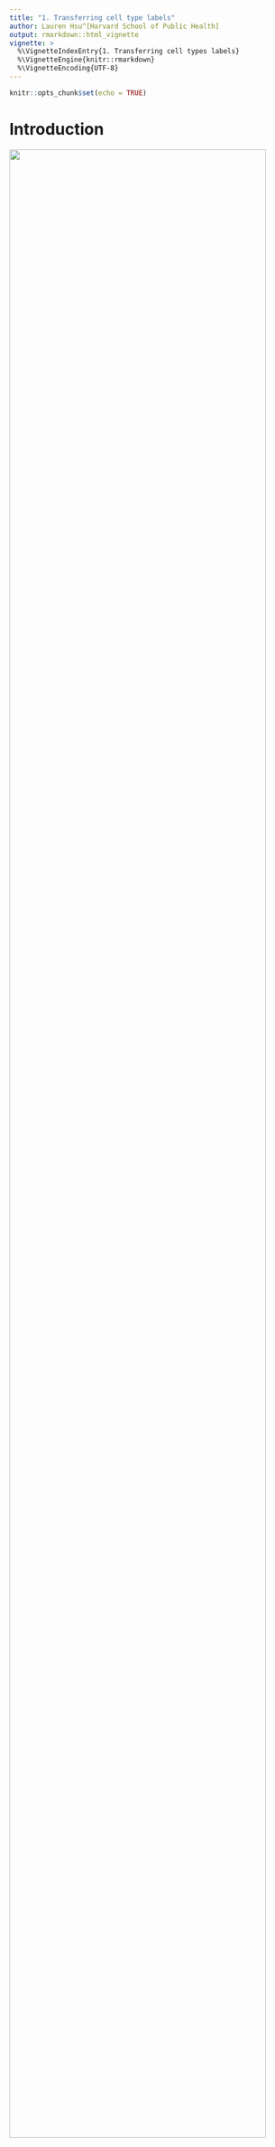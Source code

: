 ```yaml
---
title: "1. Transferring cell type labels"
author: Lauren Hsu^[Harvard School of Public Health]
output: rmarkdown::html_vignette
vignette: >
  %\VignetteIndexEntry{1. Transferring cell types labels}
  %\VignetteEngine{knitr::rmarkdown}
  %\VignetteEncoding{UTF-8}
---
```


```r
knitr::opts_chunk$set(echo = TRUE)
```

# Introduction

![](imgs/rf/data_challenge.png){ width=95% }

Visit the [BIRSBiointegration Hackathon page](https://github.com/BIRSBiointegration/Hackathon) to read more about these datasets.

The MIBI-TOF dataset came annotated with cell type classifications, while the cyTOF datasets did not include them. As shown in the Venn diagram above, there is some overlap in markers measured across datasets, but still limited intersection. 

The mibi-tof dataset comprised a single panel of 36 proteins.

The cytof datasets included data from two different panels, totalling 73 proteins. See the hackathon page linked above for a detailed description of the datasets.

In this vignette we examine the robustness of predictions between datasets, given limited overlap in shared markers.

![](imgs/rf/prediction_strength.png){ width=95% }

In total, we built three sets of random forest models:

0. Trained on *mibi data* using all the features captured in the mibi dataset, used to demonstrate the that within mibi alone, cell types can be predicted. We also expect this model to provide an estimate on the upper bound of how well we could expect cross-dataset models to perform.
1. Trained on *mibi data* using the intersecting features between mibi and the respective cytof dataset, with the *"ground truth" labels*, used to predict cell types in the cytof dataset (no labels given). 
![](imgs/rf/model1.png){ width=20% }
2. Trained on the *cytof data* using the same set of features as model 1, with the *predicted labels* generated from the first model, treating them as "ground truth" for the purposes of model building.
![](imgs/rf/model2.png){ width=20% }


We then use the second model to predict labels for the mibi dataset (dotted arrow in the schematic diagram). These predictions, when compared with the actual labels, provide a view into the robustness of shared structure in the data with respect to the defined groups.

![](imgs/rf/recoverlabels.png){ width=40% }

# Set-up

```r
library(corral)
library(SingleCellExperiment)
library(ggplot2)
library(reshape2)
library(scater)
library(ggthemes)
library(pals)
library(caret)
library(randomForest)
```

Make sure that you download the hackathon data files and add them to the `data` folder.

Download data here: https://drive.google.com/open?id=1Qb6VgVkWfy2x5Dr7kzqMAfzOLas1G6v-

Read more about the datasets and the challenge: https://github.com/BIRSBiointegration/Hackathon/tree/master/sc-targeted-proteomics

```r
load('../data/mibiSCE.rda')
load('../data/masstagSCE.rda')
```

Some of the protein names don't match exactly between the two batches. To correct this, we will re-map them. We also normalize the expression values between 0 and 1 to correct differences in scale between the datasets.

```r
datnames <- c('mibi','livecells','tcell','cd45','myeloid','epith')

map_from <- c('HLADR', 'FOXP3', 'HLA-DR','CD279 (PD_1)', 'CD274 (PD_L1)', 'CD8a','PD-L1')
map_to <- c('HLA_DR', 'FoxP3', 'HLA_DR', 'PD1', 'PD_L1', 'CD8','PD_L1')

for(dn in datnames){
  objn <- paste0(dn,'.sce')
  sce <- eval(as.name(objn))
  mat <- t(apply(assay(sce), FUN = norm01, MARGIN = 1))
  assay(sce) <- mat
  inds_map <- which(map_from %in% rownames(sce))
  rownames(sce) <- plyr::mapvalues(x = rownames(sce),from = map_from[inds_map], to = map_to[inds_map])
  assign(objn, sce)
}

consolidated <- colData(mibi.sce)$tumor_group
consolidated[which(consolidated == "Immune")] <- colData(mibi.sce)$immune_group[which(consolidated == "Immune")]
colData(mibi.sce)$consolidated <- consolidated

```


# 0. RF model trained on mibi data

## Setting up data for random forest

```r
xprmat <- t(assay(mibi.sce)[which(rowData(mibi.sce)$is_protein == 1),])
colnames(xprmat) <- rownames(mibi.sce)[which(rowData(mibi.sce)$is_protein == 1)]

mibi_full <- cbind(colData(mibi.sce)[,c('SampleID','cellLabelInImage','tumor_group','immune_group')],
                   consolidated,
                   xprmat)[which(mibi.sce$SampleID < 41),]

mibi_dat <- mibi_full[,5:43]
mibi_dat$consolidated <- as.factor(mibi_dat$consolidated)
```

picking train/test inds
```r
set.seed(2020)

frac <- .8
train_inds <- sample(1:nrow(mibi_full), round(frac * nrow(mibi_full)), replace = FALSE)
test_inds <- setdiff(1:nrow(mibi_full), train_inds)
```


## Building basic model

including all features
```r
set.seed(1234)

rf_mod <- randomForest::randomForest(consolidated ~ ., 
                data = mibi_dat[train_inds,], 
                ntree = 100, 
                importance = TRUE)

varImpPlot(rf_mod)

rf_imp <- randomForest::importance(rf_mod)
rf_imp <- data.frame(Variables = rownames(rf_imp), rf_imp)

ggplot(rf_imp, aes(x = reorder(Variables, MeanDecreaseGini), 
    y = MeanDecreaseGini)) +
  geom_bar(stat='identity', colour = 'black') +
  labs(x = 'Variables', title = 'Relative Variable Importance') +
  coord_flip()
```

predictions on holdout

```r
# predict the outcome on test set
basic_rf_pred <- predict(rf_mod, mibi_dat[test_inds,])

# compare predicted outcome and true outcome
basic_rf_cm <- confusionMatrix(basic_rf_pred, as.factor(mibi_dat$consolidated[test_inds]))

rf_cm_pct <- sweep(basic_rf_cm$table,MARGIN = 1, STATS = rowSums(basic_rf_cm$table),FUN = '/')

gg <- ggplot(melt(rf_cm_pct), aes(Prediction, Reference, fill = value)) + 
    theme(axis.text.x = element_text(angle = 90, hjust = 1)) + 
    geom_tile() #+ scale_fill_viridis_b()
gg

# setting correct predictions to 0 to increase contrast
rf_cm_pct_contrast <- rf_cm_pct
diag(rf_cm_pct_contrast) <- 0 
gg <- ggplot(melt(rf_cm_pct_contrast), aes(Prediction, Reference, fill = value)) + 
    theme(axis.text.x = element_text(angle = 90, hjust = 1)) + 
    geom_tile() #+ scale_fill_viridis_b()
gg

ggplot(melt(rf_cm_pct_contrast), aes(x = value, y = Reference, fill = Prediction)) + 
  geom_bar(position = 'fill', stat = 'identity') +
  ggtitle('Distribution of incorrect predictions', subtitle = 'correct predictions are removed\nvalue is in percentage within each cell type')

ggplot(melt(rf_cm_pct_contrast), aes(x = value, y = Reference, fill = Prediction)) + 
  geom_bar(position = 'stack', stat = 'identity') +
  ggtitle('Distribution of incorrect predictions', subtitle = 'correct predictions are removed\nvalue is in percentage within each cell type')

rf_cm_contrast <- basic_rf_cm$table
diag(rf_cm_contrast) <- 0

ggplot(melt(rf_cm_contrast), aes(x = value, y = Reference, fill = Prediction)) + 
  geom_bar(position = 'stack', stat = 'identity') +
  ggtitle('Distribution of incorrect predictions', subtitle = 'correct predictions are removed\nvalue is in number of cells')

ggplot(melt(rf_cm_contrast/sum(rf_cm_contrast)), aes(x = value, y = Reference, fill = Prediction)) + 
  geom_bar(position = 'stack', stat = 'identity') +
  ggtitle('Distribution of incorrect predictions', subtitle = 'correct predictions are removed\nvalue is in percent across all errors\n(basically another way of looking at confusion matrix)')

rf_cm_withcorrect <- basic_rf_cm$table
diag(rf_cm_withcorrect) <- 0
rf_cm_withcorrect <- data.frame(cbind(diag(basic_rf_cm$table),rf_cm_withcorrect))

ggplot(melt(data.frame(celltype = rownames(rf_cm_withcorrect),rf_cm_withcorrect), id.vars = c('celltype')),
  aes(x = value, y = celltype, fill = variable)) + 
  geom_bar(position = 'stack', stat = 'identity') +
  ggtitle('Distribution of all predictions', subtitle = 'correct predictions are reclassified as V1\n(basically another way of looking at confusion matrix)')
```


```r
tokeep <- c('Precision','Recall','Balanced Accuracy')

ggplot(melt(data.frame(class = rownames(basic_rf_cm$byClass),basic_rf_cm$byClass[,tokeep]), id.vars = c('class')), 
       aes(value, class, fill = variable)) + 
  geom_bar(stat = 'identity', position = position_dodge()) +
  ggtitle('Random forest on mibi prediction results on test')
```

# 1. RF model trained on mibi data

![](imgs/rf/model1.png){ width=80% }

## Setting up data for random forest

```r
tum_mibi_full <- mibi_full

imm_mibi_full <- mibi_full

tum_int_genes <- intersect(colnames(tum_mibi_full), rownames(livecells.sce))

imm_int_genes <- intersect(colnames(imm_mibi_full), rownames(tcell.sce))

to_keep <- c('SampleID','cellLabelInImage','tumor_group','immune_group','consolidated')

# tumor panel
tum_mibi_full <- tum_mibi_full[,c(to_keep,tum_int_genes)]
tum_mibi_dat <- tum_mibi_full[,c('consolidated',tum_int_genes)]

# immune panel
imm_mibi_full <- imm_mibi_full[,c(to_keep,imm_int_genes)]
imm_mibi_dat <- imm_mibi_full[,c('consolidated',imm_int_genes)]
```

picking train/test inds
```r
set.seed(2020)

frac <- .8
train_inds <- sample(1:nrow(mibi_full), round(frac * nrow(mibi_full)), replace = FALSE)
test_inds <- setdiff(1:nrow(mibi_full), train_inds)
```


## Building basic model

including all features
```r
set.seed(1234)

tum_rf_mod <- randomForest::randomForest(as.factor(consolidated) ~ ., 
                data = tum_mibi_dat[train_inds,], 
                ntree = 100, 
                importance = TRUE)

varImpPlot(tum_rf_mod)

tum_rf_imp <- randomForest::importance(tum_rf_mod)
tum_rf_imp <- data.frame(Variables = rownames(tum_rf_imp), tum_rf_imp)

ggplot(tum_rf_imp, aes(x = reorder(Variables, MeanDecreaseGini), 
    y = MeanDecreaseGini)) +
  geom_bar(stat='identity', colour = 'black') +
  labs(x = 'Variables', title = 'Relative Variable Importance: tumor panel RF') +
  coord_flip()

imm_rf_mod <- randomForest::randomForest(as.factor(consolidated) ~ ., 
                data = imm_mibi_dat[train_inds,], 
                ntree = 100, 
                importance = TRUE)

varImpPlot(imm_rf_mod)

imm_rf_imp <- randomForest::importance(imm_rf_mod)
imm_rf_imp <- data.frame(Variables = rownames(imm_rf_imp), imm_rf_imp)

ggplot(imm_rf_imp, aes(x = reorder(Variables, MeanDecreaseGini), 
    y = MeanDecreaseGini)) +
  geom_bar(stat='identity', colour = 'black') +
  labs(x = 'Variables', title = 'Relative Variable Importance: Immune panel RF') +
  coord_flip()
```

predictions on holdout: tumor
```r
tum_rf_pred <- predict(tum_rf_mod, tum_mibi_dat[test_inds,])

tum_rf_cm <- confusionMatrix(tum_rf_pred, as.factor(tum_mibi_dat$consolidated[test_inds]))

tum_rf_cm_pct <- sweep(tum_rf_cm$table,MARGIN = 1,STATS = rowSums(tum_rf_cm$table),FUN = '/')

gg <- ggplot(melt(tum_rf_cm_pct), aes(Prediction, Reference, fill = value)) + 
    theme(axis.text.x = element_text(angle = 90, hjust = 1)) + 
    geom_tile() + ggtitle('Tumor panel RF model:', subtitle = 'mibi on test') #+ scale_fill_viridis_b()
gg

# setting correct predictions to 0 to increase contrast
rf_cm_pct_contrast <- rf_cm_pct
diag(rf_cm_pct_contrast) <- 0 
gg <- ggplot(melt(rf_cm_pct_contrast), aes(Prediction, Reference, fill = value)) + 
    theme(axis.text.x = element_text(angle = 90, hjust = 1)) + 
    geom_tile() #+ scale_fill_viridis_b()
gg

ggplot(melt(rf_cm_pct_contrast), aes(x = value, y = Reference, fill = Prediction)) + 
  geom_bar(position = 'fill', stat = 'identity') +
  ggtitle('Distribution of incorrect predictions: tumor', subtitle = 'correct predictions are removed\nvalue is in percentage within each cell type')

ggplot(melt(rf_cm_pct_contrast), aes(x = value, y = Reference, fill = Prediction)) + 
  geom_bar(position = 'stack', stat = 'identity') +
  ggtitle('Distribution of incorrect predictions: tumor', subtitle = 'correct predictions are removed\nvalue is in percentage within each cell type')

rf_cm_contrast <- tum_rf_cm$table
diag(rf_cm_contrast) <- 0

ggplot(melt(rf_cm_contrast), aes(x = value, y = Reference, fill = Prediction)) + 
  geom_bar(position = 'stack', stat = 'identity') +
  ggtitle('Distribution of incorrect predictions: tumor', subtitle = 'correct predictions are removed\nvalue is in number of cells')

ggplot(melt(rf_cm_contrast/sum(rf_cm_contrast)), aes(x = value, y = Reference, fill = Prediction)) + 
  geom_bar(position = 'stack', stat = 'identity') +
  ggtitle('Distribution of incorrect predictions: tumor', subtitle = 'correct predictions are removed\nvalue is in percent across all errors\n(basically another way of looking at confusion matrix)')

rf_cm_withcorrect <- tum_rf_cm$table
diag(rf_cm_withcorrect) <- 0
rf_cm_withcorrect <- data.frame(cbind(diag(tum_rf_cm$table),rf_cm_withcorrect))

ggplot(melt(data.frame(celltype = rownames(rf_cm_withcorrect),rf_cm_withcorrect), id.vars = c('celltype')),
  aes(x = value, y = celltype, fill = variable)) + 
  geom_bar(position = 'stack', stat = 'identity') +
  ggtitle('Distribution of all predictions: tumor', subtitle = 'correct predictions are reclassified as V1\n(basically another way of looking at confusion matrix)')

tokeep <- c('Precision','Recall','Balanced Accuracy')

ggplot(melt(data.frame(class = rownames(tum_rf_cm$byClass),tum_rf_cm$byClass[,tokeep]), id.vars = c('class')), 
       aes(value, class, fill = variable)) + 
  geom_bar(stat = 'identity', position = position_dodge()) +
  ggtitle('Random forest on mibi prediction', subtitle = "Results on test: tumor panel")

```

predictions on holdout: immune
```r
imm_rf_pred <- predict(imm_rf_mod, imm_mibi_dat[test_inds,])

imm_rf_cm <- confusionMatrix(imm_rf_pred, as.factor(imm_mibi_dat$consolidated[test_inds]))

imm_rf_cm_pct <- sweep(imm_rf_cm$table,MARGIN = 1,STATS = rowSums(imm_rf_cm$table),FUN = '/')

gg <- ggplot(melt(imm_rf_cm_pct), aes(Prediction, Reference, fill = value)) + 
    theme(axis.text.x = element_text(angle = 90, hjust = 1)) + 
    geom_tile() + ggtitle('Immune panel RF model:', subtitle = 'mibi on test') #+ scale_fill_viridis_b()
gg

# setting correct predictions to 0 to increase contrast
rf_cm_pct_contrast <- rf_cm_pct
diag(rf_cm_pct_contrast) <- 0 
gg <- ggplot(melt(rf_cm_pct_contrast), aes(Prediction, Reference, fill = value)) + 
    theme(axis.text.x = element_text(angle = 90, hjust = 1)) + 
    geom_tile() #+ scale_fill_viridis_b()
gg

ggplot(melt(rf_cm_pct_contrast), aes(x = value, y = Reference, fill = Prediction)) + 
  geom_bar(position = 'fill', stat = 'identity') +
  ggtitle('Distribution of incorrect predictions: immune', subtitle = 'correct predictions are removed\nvalue is in percentage within each cell type')

ggplot(melt(rf_cm_pct_contrast), aes(x = value, y = Reference, fill = Prediction)) + 
  geom_bar(position = 'stack', stat = 'identity') +
  ggtitle('Distribution of incorrect predictions: immune', subtitle = 'correct predictions are removed\nvalue is in percentage within each cell type')

rf_cm_contrast <- imm_rf_cm$table
diag(rf_cm_contrast) <- 0

ggplot(melt(rf_cm_contrast), aes(x = value, y = Reference, fill = Prediction)) + 
  geom_bar(position = 'stack', stat = 'identity') +
  ggtitle('Distribution of incorrect predictions: immune', subtitle = 'correct predictions are removed\nvalue is in number of cells')

ggplot(melt(rf_cm_contrast/sum(rf_cm_contrast)), aes(x = value, y = Reference, fill = Prediction)) + 
  geom_bar(position = 'stack', stat = 'identity') +
  ggtitle('Distribution of incorrect predictions: immune', subtitle = 'correct predictions are removed\nvalue is in percent across all errors\n(basically another way of looking at confusion matrix)')

rf_cm_withcorrect <- imm_rf_cm$table
diag(rf_cm_withcorrect) <- 0
rf_cm_withcorrect <- data.frame(cbind(diag(imm_rf_cm$table),rf_cm_withcorrect))

ggplot(melt(data.frame(celltype = rownames(rf_cm_withcorrect),rf_cm_withcorrect), id.vars = c('celltype')),
  aes(x = value, y = celltype, fill = variable)) + 
  geom_bar(position = 'stack', stat = 'identity') +
  ggtitle('Distribution of all predictions: immune', subtitle = 'correct predictions are reclassified as V1\n(basically another way of looking at confusion matrix)')

tokeep <- c('Sensitivity', 'Specificity','Precision','Recall','Balanced Accuracy')

ggplot(melt(data.frame(class = rownames(imm_rf_cm$byClass),imm_rf_cm$byClass[,tokeep]), id.vars = c('class')), 
       aes(value, class, fill = variable)) + 
  geom_bar(stat = 'identity', position = position_dodge()) +
  ggtitle('Random forest on mibi prediction', subtitle = "Results on test: immune panel")

```

## Predictions on cytof

```r
# TUMOR

library(ComplexHeatmap)

livecells_rf_pred <- predict(tum_rf_mod, t(assay(livecells.sce)[tum_int_genes,]))
table(livecells_rf_pred)

livecells_ct_expr_rf <- find_ct_expr(assay(livecells.sce), livecells_rf_pred)
Heatmap(livecells_ct_expr_rf, name = paste0('livecells','_cytof\navg expr by mibi proj celltypes'),
     clustering_distance_rows = 'spearman', clustering_method_rows = 'average',
     clustering_distance_columns = 'spearman', clustering_method_columns = 'average')

epith_rf_pred <- predict(tum_rf_mod, t(assay(epith.sce)[tum_int_genes,]))
table(epith_rf_pred)

epith_ct_expr_rf <- find_ct_expr(assay(epith.sce), epith_rf_pred)
show(Heatmap(epith_ct_expr_rf, name = paste0('epith','_cytof\navg expr by mibi proj celltypes'),
     clustering_distance_rows = 'spearman', clustering_method_rows = 'average',
     clustering_distance_columns = 'spearman', clustering_method_columns = 'average'))

# IMMUNE

# recoding to accommodate rf

imm_scelist <- list(tcell = tcell.sce, 
                    cd45 = cd45.sce, 
                    myeloid = myeloid.sce,
                    mibi = mibi.sce)

imm_ct_expr_rf <- list()
imm_preds <- list()

for (imm in names(imm_scelist)){
  rf_pred <- predict(imm_rf_mod, t(assay(imm_scelist[[imm]])[imm_int_genes,]))
  table(rf_pred)
  imm_preds[[imm]] <- rf_pred
  
  imm_ct_expr_rf[[imm]] <- find_ct_expr(assay(imm_scelist[[imm]]), rf_pred)
  show(Heatmap(imm_ct_expr_rf[[imm]], name = paste0(imm,'_cytof\navg expr by mibi proj celltypes'),
     clustering_distance_rows = 'spearman', clustering_method_rows = 'average',
     clustering_distance_columns = 'spearman', clustering_method_columns = 'average'))
}

```


# 2. RF model trained on cytof (using predicted labels)

![](imgs/rf/model2.png){ width=80% }

To validate the cytof predictions, building models to try to recover mibi cell types

## livecells model [tumor panel]

```r
set.seed(94010)

livecells_rf_dat <- cbind(livecells_rf_pred, data.frame(t(assay(livecells.sce)[tum_int_genes,])))
livecells_rf_mod <- randomForest::randomForest(droplevels(livecells_rf_pred) ~ ., 
                data = livecells_rf_dat, 
                ntree = 100, 
                importance = TRUE)

mibi_lc_rf_pred <- predict(livecells_rf_mod, tum_mibi_full[,tum_int_genes])
table(mibi_lc_rf_pred)
```


## Recovering mibi tumor cell types: performance

```r
correct <- as.factor(tum_mibi_dat$consolidated)
predictions <- factor(mibi_lc_rf_pred, levels(correct)) #EDIT ME
tum_or_im <- 'Tumor'# EDIT ME


rf_cm <- confusionMatrix(predictions, correct)
rf_cm

rf_cm_pct <- sweep(rf_cm$table,MARGIN = 1,STATS = rowSums(rf_cm$table),FUN = '/')
rf_cm_pct

gg <- ggplot(melt(rf_cm_pct), aes(Prediction, Reference, fill = value)) + 
    theme(axis.text.x = element_text(angle = 90, hjust = 1)) + 
    geom_tile() + ggtitle(paste0(tum_or_im,' panel RF model:'), subtitle = 'cytof on mibi')#+ scale_fill_viridis_b()
gg

tokeep <- c('Precision','Recall','Balanced Accuracy')

ggplot(melt(data.frame(class = rownames(rf_cm$byClass),rf_cm$byClass[,tokeep]), id.vars = c('class')), 
       aes(value, class, fill = variable)) + 
  geom_bar(stat = 'identity', position = position_dodge()) +
  ggtitle("Random forest on cytof's mibi prediction", subtitle = paste0("Results on test: ", tum_or_im, " panel"))

```

## cd45 model [immune panel]

```r
set.seed(321)

cd45_rf_dat <- cbind(pred_ct = imm_preds[['cd45']], data.frame(t(assay(imm_scelist[['cd45']])[imm_int_genes,])))
cd45_rf_mod <- randomForest::randomForest(droplevels(pred_ct) ~ ., 
                data = cd45_rf_dat, 
                ntree = 100, 
                importance = TRUE)

mibi_cd45_rf_pred <- predict(cd45_rf_mod, t(assay(imm_scelist[['mibi']])[imm_int_genes,]))
table(mibi_cd45_rf_pred)
```

## tcell+myeloid model [immune panel]

```r
set.seed(321)

train_inds <- sample(1:sum(length(imm_preds[['tcell']]), length(imm_preds[['myeloid']])),500000, replace = FALSE)

tc_m_rf_dat <- rbind(
  cbind(pred_ct = imm_preds[['tcell']], data.frame(t(assay(imm_scelist[['tcell']])[imm_int_genes,]))),
  cbind(pred_ct = imm_preds[['myeloid']], data.frame(t(assay(imm_scelist[['myeloid']])[imm_int_genes,]))))

tc_m_rf_mod <- randomForest::randomForest(droplevels(pred_ct) ~ ., 
                data = tc_m_rf_dat[train_inds,], 
                ntree = 100, 
                importance = TRUE)

mibi_tc_m_rf_pred <- predict(tc_m_rf_mod, t(assay(imm_scelist[['mibi']])[imm_int_genes,]))
table(mibi_tc_m_rf_pred)
```



# Assessing robustness & ability to recover cell types

![](imgs/rf/recoverlabels.png){ width=80% }

## Recovering mibi cell types with cd45 rf

```r
correct <- as.factor(consolidated)
predictions <- factor(mibi_cd45_rf_pred, levels(correct)) #EDIT ME
tum_or_im <- 'Immune (CD45)'# EDIT ME


rf_cm <- confusionMatrix(predictions, correct)
rf_cm

rf_cm_pct <- sweep(rf_cm$table,MARGIN = 1,STATS = rowSums(rf_cm$table),FUN = '/')
rf_cm_pct

ggplot(melt(rf_cm_pct), aes(Prediction, Reference, fill = value)) + 
    theme(axis.text.x = element_text(angle = 90, hjust = 1)) + 
    geom_tile() + ggtitle(paste0(tum_or_im,' panel RF model:'), subtitle = 'cytof on mibi')#+ scale_fill_viridis_b()


tokeep <- c('Precision','Recall','Balanced Accuracy')

ggplot(melt(data.frame(class = rownames(rf_cm$byClass),rf_cm$byClass[,tokeep]), id.vars = c('class')), 
       aes(value, class, fill = variable)) + 
  geom_bar(stat = 'identity', position = position_dodge()) +
  ggtitle("Random forest on cytof's mibi prediction", subtitle = paste0("Results on test: ", tum_or_im, " panel"))
```


## Recovering mibi cell types with tc+m rf

```r
correct <- as.factor(consolidated)
predictions <- factor(mibi_tc_m_rf_pred, levels(correct)) #EDIT ME
tum_or_im <- 'Immune (TC + M)'# EDIT ME


rf_cm <- confusionMatrix(predictions, correct)
rf_cm

rf_cm_pct <- sweep(rf_cm$table,MARGIN = 1,STATS = rowSums(rf_cm$table),FUN = '/')
rf_cm_pct

ggplot(melt(rf_cm_pct), aes(Prediction, Reference, fill = value)) + 
    theme(axis.text.x = element_text(angle = 90, hjust = 1)) + 
    geom_tile() + ggtitle(paste0(tum_or_im,' panel RF model:'), subtitle = 'cytof on mibi')#+ scale_fill_viridis_b()


tokeep <- c('Precision','Recall','Balanced Accuracy')

ggplot(melt(data.frame(class = rownames(rf_cm$byClass),rf_cm$byClass[,tokeep]), id.vars = c('class')), 
       aes(value, class, fill = variable)) + 
  geom_bar(stat = 'identity', position = position_dodge()) +
  ggtitle("Random forest on cytof's mibi prediction", subtitle = paste0("Results on test: ", tum_or_im, " panel"))

plots_from_cm <- function(rf_cm, title, subtitle){
  rf_cm_pct <- sweep(rf_cm$table,MARGIN = 1,STATS = rowSums(rf_cm$table),FUN = '/')
  rf_cm_pct
  
  gg <- ggplot(melt(rf_cm_pct), aes(Prediction, Reference, fill = value)) + 
    theme(axis.text.x = element_text(angle = 90, hjust = 1)) + 
    geom_tile() + ggtitle(paste0(tum_or_im,' panel RF model:'), subtitle = 'cytof on mibi')#+ scale_fill_viridis_b()
  show(gg)
  tokeep <- c('Precision','Recall','Balanced Accuracy')
  
  gg <- ggplot(melt(data.frame(class = rownames(rf_cm$byClass),rf_cm$byClass[,tokeep]), id.vars = c('class')), 
        aes(value, class, fill = variable)) + 
    geom_bar(stat = 'identity', position = position_dodge()) +
    ggtitle(title, subtitle = subtitle) +
  show(gg)
}

```

Comparison of classifications from: tumor (livecells), cd45, tc+m
```r

correct <- as.factor(consolidated)
tcm_preds <- factor(mibi_tc_m_rf_pred, levels(correct))
cd45_preds<- factor(mibi_cd45_rf_pred, levels(correct))

tcm_cd45_cm <- confusionMatrix(tcm_preds, cd45_preds)
plots_from_cm(tcm_cd45_cm,'CD45 vs Tc+M model cross-comparison','predicting mibi')

correct_tum <- as.factor(tum_mibi_dat$consolidated)
tum_preds <- factor(mibi_lc_rf_pred, levels(correct))
tcm_tum_cm <- confusionMatrix(tcm_preds, tum_preds)
plots_from_cm(tcm_tum_cm,'Tumor vs Tc+M model cross-comparison','predicting mibi')

```

